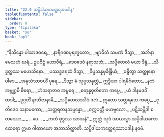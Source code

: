 ```yaml
---
title: "22.9 သပ္ပိဒါယကတ္ထေရအပဒါန"
tableOfContents: false
sidebar:
  order: 9
type: "tipitaka"
basket: "su"
book: "ap1"
---
```



<DynamicBreadcrumb />

<Division number="44" book="ap1" e="ch" v="20" p="237">

<Paragraph number="2881" type="verses" book="ap1">
_“နိသိန္နော ပါသာဒဝရေ,_  
_နာရီဂဏပုရက္ခတော;_  
_ဗျာဓိတံ သမဏံ ဒိသွာ,_  
_အဘိနာမေသဟံ ဃရံ._  

</Paragraph>

</Division>
<Division number="45" book="ap1" e="ch" v="20" p="237">

<Paragraph number="2882" type="verses" book="ap1">
ဥပဝိဋ္ဌံ မဟာဝီရံ,_  
_ဒေဝဒေဝံ နရာသဘံ;_  
_သပ္ပိတေလံ မယာ ဒိန္နံ,_  
_သိဒ္ဓတ္ထဿ မဟေသိနော._  

</Paragraph>

</Division>
<Division number="46" book="ap1" e="ch" v="20" p="237">

<Paragraph number="2883" type="verses" book="ap1">
_ပဿဒ္ဓဒရထံ ဒိသွာ,_  
_ဝိပ္ပသန္နမုခိန္ဒြိယံ;_  
_ဝန္ဒိတွာ သတ္ထုနော ပါဒေ,_  
_အနုသံသာဝယိံ ပုရေ._  

</Paragraph>

</Division>
<Division number="47" book="ap1" e="ch" v="20" p="238">

<Paragraph number="2884" type="verses" book="ap1">
_ဒိသွာ မံ သုပ္ပသန္နတ္တံ,_  
ဣဒ္ဓိယာ ပါရမိင်္ဂတော;_  
_နဘံ အဗ္ဘုဂ္ဂမီ ဓီရော,_  
_ဟံသရာဇာဝ အမ္ဗရေ._  

</Paragraph>

</Division>
<Division number="48" book="ap1" e="ch" v="20" p="238">

<Paragraph number="2885" type="verses" book="ap1">
_စတုန္နဝုတိတော ကပ္ပေ,_  
_ယံ ဒါနမဒဒိံ တဒါ;_  
_ဒုဂ္ဂတိံ နာဘိဇာနာမိ,_  
_သပ္ပိတေလဿိဒံ ဖလံ._  

</Paragraph>

</Division>
<Division number="49" book="ap1" e="ch" v="20" p="238">

<Paragraph number="2886" type="verses" book="ap1">
ဣတော သတ္တရသေ ကပ္ပေ,_  
_ဇုတိဒေဝ သနာမကော;_  
_သတ္တရတနသမ္ပန္နော,_  
_စက္ကဝတ္တီ မဟဗ္ဗလော._  

</Paragraph>

</Division>
<Division number="50" book="ap1" e="ch" v="20" p="238">

<Paragraph number="2887" type="verses" book="ap1">
_ပဋိသမ္ဘိဒါ စတဿော,_  
_ …ပေ… _  
_ကတံ ဗုဒ္ဓဿ သာသနံ”._  

</Paragraph>

<Paragraph number="2888" book="ap1">
ဣတ္ထံ သုဒံ အာယသ္မာ သပ္ပိဒါယကော ထေရော ဣမာ ဂါထာယော အဘာသိတ္ထာတိ.

</Paragraph>
</Division>

<Paragraph number="2889" type="center" book="ap1">
သပ္ပိဒါယကတ္ထေရဿာပဒါနံ နဝမံ.
</Paragraph>